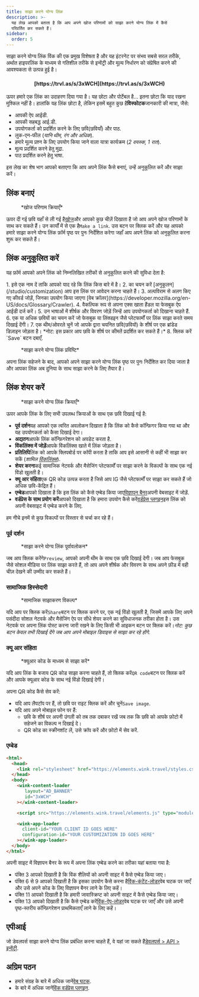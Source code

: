 ```yaml
---
title: साझा करने योग्य लिंक
description: >-
  यह लेख आपको बताता है कि आप अपने खोज परिणामों को साझा करने योग्य लिंक में कैसे
  परिवर्तित कर सकते हैं।
sidebar:
  order: 5
---
```


साझा करने योग्य लिंक विंक की एक प्रमुख विशेषता है और यह इंटरनेट पर संभव सबसे सरल तरीके, अर्थात हाइपरलिंक के माध्यम से गतिशील तरीके से इन्वेंट्री और मूल्य निर्धारण को संप्रेषित करने की आवश्यकता से उत्पन्न हुई है।

<h4 align="center">[https://trvl.as/s/3xWCH](https://trvl.as/s/3xWCH)</h4>


ऊपर हमारे एक लिंक का उदाहरण दिया गया है। यह छोटा और पोर्टेबल है... इतना छोटा कि याद रखना मुश्किल नहीं है। हालांकि यह लिंक छोटा है, लेकिन इसमें बहुत कुछ है**विस्फोटक**जानकारी की मात्रा, जैसे:

* आपकी ऐप आईडी.
* आपकी सहबद्ध आई.डी.
* उपयोगकर्ता को प्रदर्शित करने के लिए छवि(छवियाँ) और पाठ.
* लुक-एन-फील (*यानि थीम, रंग और अधिक*).
* हमारे मूल्य प्रश्न के लिए उपयोग किया जाने वाला यात्रा कार्यक्रम (*2 वयस्क, 1 रात*).
* मूल्य प्रदर्शित करने हेतु मुद्रा.
* पाठ प्रदर्शित करने हेतु भाषा.

इस लेख का शेष भाग आपको बताएगा कि आप अपने लिंक कैसे बनाएं, उन्हें अनुकूलित करें और साझा करें।

## लिंक बनाएं

<figure>
  <CloudinaryImage width="350" height="238" resize="scale" quality="best" alt="कार्रवाई" src="academy/inventory-actions" errorImage="noimage_opaque_nyrtl0.png" />

  <figcaption>*खोज परिणाम क्रियाएँ*</figcaption>
</figure>


ऊपर दी गई छवि यहाँ से ली गई है[खोज](/studio/search)और आपको कुछ चीज़ें दिखाता है जो आप अपने खोज परिणामों के साथ कर सकते हैं। उन कार्यों में से एक है`Make a link`.
उस बटन पर क्लिक करें और यह आपको हमारे साझा करने योग्य लिंक फ़ॉर्म पृष्ठ पर पुनः निर्देशित करेगा जहाँ आप अपने लिंक को अनुकूलित करना शुरू कर सकते हैं।

## लिंक अनुकूलित करें

यह फ़ॉर्म आपको अपने लिंक को निम्नलिखित तरीकों से अनुकूलित करने की सुविधा देता है:

<Steps>
  1. इसे एक नाम दें ताकि आपको याद रहे कि लिंक किस बारे में है।
  2. का चयन करें [अनुकूलन](/studio/customization) आप इस लिंक पर आवेदन करना चाहते हैं।
  3. अल्पविराम से अलग किए गए कीवर्ड जोड़ें, जिनका उपयोग किया जाएगा [वेब क्रॉलर](https://developer.mozilla.org/en-US/docs/Glossary/Crawler).
  4. वैकल्पिक रूप से अपना एक्स खाता हैंडल या फेसबुक ऐप आईडी दर्ज करें।
  5. उन भाषाओं में शीर्षक और विवरण जोड़ें जिन्हें आप उपयोगकर्ता को दिखाना चाहते हैं.
  6. एक या अधिक छवियों का चयन करें जो फेसबुक या लिंक्डइन जैसे प्लेटफार्मों पर लिंक साझा करते समय दिखाई देंगी।
  7. एक थीम/ओवरले चुनें जो आपके द्वारा चयनित छवि(छवियों) के शीर्ष पर एक ब्रांडेड डिज़ाइन जोड़ता है। *नोट: इस प्रकार आप छवि के शीर्ष पर कीमतें प्रदर्शित कर सकते हैं।*
  8. क्लिक करें `Save` बटन दबाएँ.
</Steps>


<figure>
  <CloudinaryImage width="350" height="641" resize="scale" quality="best" alt="साझा करने योग्य लिंक" src="academy/shareable-link" errorImage="noimage_opaque_nyrtl0.png" />

  <figcaption>*साझा करने योग्य लिंक प्रविष्टि*</figcaption>
</figure>


अपना लिंक सहेजने के बाद, आपको अपने साझा करने योग्य लिंक पृष्ठ पर पुनः निर्देशित कर दिया जाता है और आपका लिंक अब दुनिया के साथ साझा करने के लिए तैयार है।

## लिंक शेयर करें

<figure>
  <CloudinaryImage width="350" height="641" resize="scale" quality="best" alt="कार्रवाई" src="academy/shareable-link-actions" errorImage="noimage_opaque_nyrtl0.png" />

  <figcaption>*साझा करने योग्य लिंक क्रियाएँ*</figcaption>
</figure>


ऊपर आपके लिंक के लिए सभी उपलब्ध क्रियाओं के साथ एक छवि दिखाई गई है:

* **पूर्व दर्शन**यह आपको एक त्वरित अवलोकन दिखाता है कि लिंक को कैसे कॉन्फ़िगर किया गया था और यह उपयोगकर्ता को कैसा दिखाई देगा।
* **अद्यतन**आपके लिंक कॉन्फ़िगरेशन को अपडेट करता है.
* **विंकलिंक्स में जोड़ें**आपके विंकलिंक्स खाते में लिंक जोड़ता है।
* **प्रतिलिपि**लिंक को आपके क्लिपबोर्ड पर कॉपी करता है ताकि आप इसे आसानी से कहीं भी साझा कर सकें (*शामिल [विंकलिंक्स](/link-manager/wink-links)*).
* **शेयर करना**कई सामाजिक नेटवर्क और मैसेजिंग प्लेटफार्मों पर साझा करने के विकल्पों के साथ एक नई विंडो खुलती है।
* **क्यू आर संहिता**एक QR कोड उत्पन्न करता है जिसे आप IG जैसे प्लेटफार्मों पर साझा कर सकते हैं जो अधिक छवि-केंद्रित हैं।
* **एम्बेड**आपको दिखाता है कि इस लिंक को कैसे एम्बेड किया जाए[विज्ञापन बैनर](/developers/web-components/#content-loader)अपनी वेबसाइट में जोड़ें.
* **वर्डप्रेस के साथ प्रयोग करें**आपको दिखाता है कि हमारा उपयोग कैसे करें[वर्डप्रेस प्लगइन](/developers/wordpress)इस लिंक को अपनी वेबसाइट में एम्बेड करने के लिए.

हम नीचे इनमें से कुछ विकल्पों पर विस्तार से चर्चा कर रहे हैं।

### पूर्व दर्शन

<figure>
  <CloudinaryImage width="700" height="373" resize="scale" quality="best" alt="पूर्व दर्शन" src="academy/shareable-link-preview" errorImage="noimage_opaque_nyrtl0.png" />

  <figcaption>*साझा करने योग्य लिंक पूर्वावलोकन*</figcaption>
</figure>


जब आप क्लिक करेंगे`Preview`, आपको अपनी थीम के साथ एक छवि दिखाई देगी। जब आप फेसबुक जैसे सोशल मीडिया पर लिंक साझा करते हैं, तो आप अपने शीर्षक और विवरण के साथ अपने फ़ीड में वही चीज़ देखने की उम्मीद कर सकते हैं।

### सामाजिक हिस्सेदारी

<figure>
  <CloudinaryImage width="350" height="231" resize="scale" quality="best" alt="सामाजिक हिस्सेदारी" src="academy/shareable-link-share" errorImage="noimage_opaque_nyrtl0.png" />

  <figcaption>*सामाजिक साझाकरण विकल्प*</figcaption>
</figure>


यदि आप पर क्लिक करें`Share`बटन पर क्लिक करने पर, एक नई विंडो खुलती है, जिसमें आपके लिए अपने पसंदीदा सोशल नेटवर्क और मैसेजिंग ऐप पर सीधे शेयर करने का सुविधाजनक तरीका होता है।
उस नेटवर्क पर अपना लिंक पोस्ट करना जारी रखने के लिए किसी भी आइकन बटन पर क्लिक करें।*नोट: कुछ बटन केवल तभी दिखाई देंगे जब आप अपने मोबाइल डिवाइस से साझा कर रहे होंगे.*

### क्यू आर संहिता

<figure>
  <CloudinaryImage width="350" height="440" resize="scale" quality="best" alt="सामाजिक हिस्सेदारी" src="academy/shareable-link-qr-code" errorImage="noimage_opaque_nyrtl0.png" />

  <figcaption>*क्यूआर कोड के माध्यम से साझा करें*</figcaption>
</figure>


यदि आप लिंक के बजाय QR कोड साझा करना चाहते हैं, तो क्लिक करें`QR code`बटन पर क्लिक करें और आपके क्यूआर कोड के साथ नई विंडो दिखाई देगी।

अपना QR कोड कैसे सेव करें:

* यदि आप लैपटॉप पर हैं, तो छवि पर राइट क्लिक करें और चुनें`Save image`.
* यदि आप अपने मोबाइल फोन पर हैं:
  * छवि के शीर्ष पर अपनी उंगली को तब तक दबाकर रखें जब तक कि छवि को आपके फ़ोटो में सहेजने का विकल्प न दिखाई दे।
  * QR कोड का स्क्रीनशॉट लें, उसे क्रॉप करें और फ़ोटो में सेव करें.

### एम्बेड

```html {3, 6-9, 11, 13-16}
<html>
  <head>
    <link rel="stylesheet" href="https://elements.wink.travel/styles.css"></link>
  </head>
  <body>
    <wink-content-loader
       layout="AD_BANNER"
       id="3xWCH"
    ></wink-content-loader>

    <script src="https://elements.wink.travel/elements.js" type="module" defer></script>

    <wink-app-loader
      client-id="YOUR CLIENT ID GOES HERE"
      configuration-id="YOUR CUSTOMIZATION ID GOES HERE"
    ></wink-app-loader>
  </body>
</html>
```

अपनी साइट में विज्ञापन बैनर के रूप में अपना लिंक एम्बेड करने का तरीका यहां बताया गया है:

* पंक्ति 3 आपको दिखाती है कि विंक शैलियों को अपनी साइट में कैसे एम्बेड किया जाए।
* पंक्ति 6 ​​से 9 आपको दिखाती है कि इसका उपयोग कैसे करना है[विंक-कंटेंट-लोडर](/developers/web-components/#content-loader)वेब घटक पर जाएँ और उसे अपने कोड के लिए विज्ञापन बैनर लाने के लिए कहें।
* पंक्ति 11 आपको दिखाती है कि हमारी जावास्क्रिप्ट को अपनी साइट में कैसे एम्बेड किया जाए।
* पंक्ति 13 आपको दिखाती है कि कैसे एम्बेड करें[विंक-ऐप-लोडर](/developers/web-components/#application-loader)वेब घटक पर जाएँ और उसे अपनी पृष्ठ-स्तरीय कॉन्फ़िगरेशन प्राथमिकताएँ लाने के लिए कहें।

## एपीआई

जो डेवलपर्स साझा करने योग्य लिंक प्रबंधित करना चाहते हैं, वे यहां जा सकते हैं[डेवलपर्स > API > इन्वेंट्री](/developers/apis/#inventory-api).

## अग्रिम पठन

* हमारे संग्रह के बारे में अधिक जानें[वेब घटक](/developers/web-components).
* के बारे में अधिक जानें[विंक वर्डप्रेस प्लगइन](/developers/wordpress).

